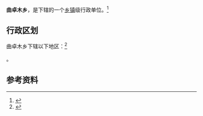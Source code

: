 {{中国乡级行政区|54/22/32/205/000}}

'''曲卓木乡'''，是{{PRC admin/fullname|54/22/32/205/000|3}}下辖的一个[[乡镇|乡镇]]级行政单位。<ref>{{PRC admin/ref sgc|{{PRC admin/parent|54/22/32/205/000}}}}</ref>

== 行政区划 ==

曲卓木乡下辖以下地区：<ref>{{PRC admin/ref sgc|54/22/32/205/000}}</ref>

{{PRC admin/children|54/22/32/205/000}}。

== 参考资料 ==

{{reflist}}

{{行政区划小作品}}
{{PRC admin/navcat|54/22/32/205/000}}